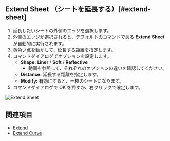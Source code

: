
## Extend Sheet （シートを延長する）[#extend-sheet]

<Reference shortcut="" command="Extend Sheet" button="" />

1. 延長したいシートの外側のエッジを選択します。
2. 外側のエッジが選択されると、デフォルトのコマンドである **Extend Sheet** が自動的に実行されます。
3. 黄色い点を動かして、延長する距離を指定します。
4. コマンドダイアログでオプションを設定します。
    - **Shape:** **Liner** /  **Soft** /  **Reflective**
        - 動画を参照して、それぞれのオプションの違いを確認してください。
    - **Distance:** 延長する距離を指定します。
    - **Modify:** 有効にすると、一枚のシートになります。
5. コマンドダイアログで OK を押すか、右クリックで確定します。

![Extend Sheet](/img/extend-sheet.gif)

## 関連項目
- [Extend](./extend)
- [Extend Curve](../sketch/extend-curve)


